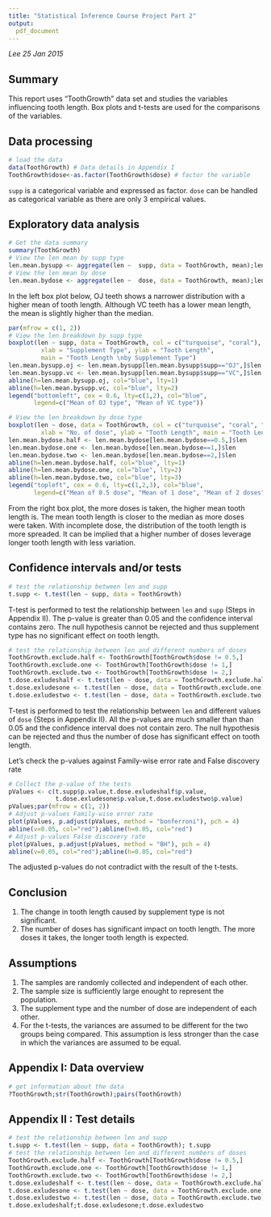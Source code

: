 ---
title: "Statistical Inference Course Project Part 2"
output:
  pdf_document
---
*Lee*
*25 Jan 2015*

## Summary
This report uses "ToothGrowth" data set and studies the variables influencing tooth length. Box plots and t-tests are used for the comparisons of the variables.

## Data processing
```{r}
# load the data
data(ToothGrowth) # Data details in Appendix I
ToothGrowth$dose<-as.factor(ToothGrowth$dose) # factor the variable
```
`supp` is a categorical variable and expressed as factor. `dose` can be handled as categorical variable as there are only 3 empirical values. 

## Exploratory data analysis
```{r}
# Get the data summary
summary(ToothGrowth)
# View the len mean by supp type
len.mean.bysupp <- aggregate(len ~  supp, data = ToothGrowth, mean);len.mean.bysupp
# View the len mean by dose
len.mean.bydose <- aggregate(len ~  dose, data = ToothGrowth, mean);len.mean.bydose
```
In the left box plot below, OJ teeth shows a narrower distribution with a higher mean of tooth length. Although VC teeth has a lower mean length, the mean is slightly higher than the median.
```{r echo=FALSE}
par(mfrow = c(1, 2))
# View the len breakdown by supp type
boxplot(len ~ supp, data = ToothGrowth, col = c("turquoise", "coral"),
         xlab = "Supplement Type", ylab = "Tooth Length",
         main = "Tooth Length \nby Supplement Type")
len.mean.bysupp.oj <- len.mean.bysupp[len.mean.bysupp$supp=="OJ",]$len
len.mean.bysupp.vc <- len.mean.bysupp[len.mean.bysupp$supp=="VC",]$len
abline(h=len.mean.bysupp.oj, col="blue", lty=1)
abline(h=len.mean.bysupp.vc, col="blue", lty=2)
legend("bottomleft", cex = 0.6, lty=c(1,2), col="blue",
       legend=c("Mean of OJ type", "Mean of VC type"))

# View the len breakdown by dose type
boxplot(len ~ dose, data = ToothGrowth, col = c("turquoise", "coral", "slateblue"),
         xlab = "No. of dose", ylab = "Tooth Length", main = "Tooth Length by Dose")
len.mean.bydose.half <- len.mean.bydose[len.mean.bydose==0.5,]$len
len.mean.bydose.one <- len.mean.bydose[len.mean.bydose==1,]$len
len.mean.bydose.two <- len.mean.bydose[len.mean.bydose==2,]$len
abline(h=len.mean.bydose.half, col="blue", lty=1)
abline(h=len.mean.bydose.one, col="blue", lty=2)
abline(h=len.mean.bydose.two, col="blue", lty=3)
legend("topleft", cex = 0.6, lty=c(1,2,3), col="blue",
       legend=c("Mean of 0.5 dose", "Mean of 1 dose", "Mean of 2 doses"))
```
From the right box plot, the more doses is taken, the higher mean tooth length is. The mean tooth length is closer to the median as more doses were taken. With incomplete dose, the distribution of the tooth length is more spreaded. It can be implied that a higher number of doses leverage longer tooth length with less variation.

## Confidence intervals and/or tests
```{r echo=FALSE}
# test the relationship between len and supp
t.supp <- t.test(len ~ supp, data = ToothGrowth)
```
T-test is performed to test the relationship between `len` and `supp` (Steps in Appendix II). The p-value is greater than 0.05 and the confidence interval contains zero. The null hypothesis cannot be rejected and thus supplement type has no significant effect on tooth length.

```{r echo=FALSE}
# test the relationship between len and different numbers of doses
ToothGrowth.exclude.half <- ToothGrowth[ToothGrowth$dose != 0.5,]
ToothGrowth.exclude.one <- ToothGrowth[ToothGrowth$dose != 1,]
ToothGrowth.exclude.two <- ToothGrowth[ToothGrowth$dose != 2,]
t.dose.exludeshalf <- t.test(len ~ dose, data = ToothGrowth.exclude.half)
t.dose.exludesone <- t.test(len ~ dose, data = ToothGrowth.exclude.one)
t.dose.exludestwo <- t.test(len ~ dose, data = ToothGrowth.exclude.two)
```
T-test is performed to test the relationship between `len` and different values of `dose` (Steps in Appendix II). All the p-values are much smaller than than 0.05 and the confidence interval does not contain zero. The null hypothesis can be rejected and thus the number of dose has significant effect on tooth length.

Let's check the p-values against Family-wise error rate and False discovery rate
```{r}
# Collect the p-value of the tests
pValues <- c(t.supp$p.value,t.dose.exludeshalf$p.value,
             t.dose.exludesone$p.value,t.dose.exludestwo$p.value)
pValues;par(mfrow = c(1, 2))
# Adjust p-values Family-wise error rate
plot(pValues, p.adjust(pValues, method = "bonferroni"), pch = 4)
abline(v=0.05, col="red");abline(h=0.05, col="red")
# Adjust p-values False discovery rate
plot(pValues, p.adjust(pValues, method = "BH"), pch = 4)
abline(v=0.05, col="red");abline(h=0.05, col="red")
```
The adjusted p-values do not contradict with the result of the t-tests.

## Conclusion
1. The change in tooth length caused by supplement type is not significant.
2. The number of doses has significant impact on tooth length. The more doses it takes, the longer tooth length is expected.

## Assumptions
1. The samples are randomly collected and independent of each other.
2. The sample size is sufficiently large enought to represent the population.
3. The supplement type and the number of dose are independent of each other.
4. For the t-tests, the variances are assumed to be different for the two groups being compared. This assumption is less stronger than the case in which the variances are assumed to be equal.

## Appendix I: Data overview
```{r}
# get information about the data
?ToothGrowth;str(ToothGrowth);pairs(ToothGrowth)
```

## Appendix II : Test details
```{r}
# test the relationship between len and supp
t.supp <- t.test(len ~ supp, data = ToothGrowth); t.supp
# test the relationship between len and different numbers of doses
ToothGrowth.exclude.half <- ToothGrowth[ToothGrowth$dose != 0.5,]
ToothGrowth.exclude.one <- ToothGrowth[ToothGrowth$dose != 1,]
ToothGrowth.exclude.two <- ToothGrowth[ToothGrowth$dose != 2,]
t.dose.exludeshalf <- t.test(len ~ dose, data = ToothGrowth.exclude.half)
t.dose.exludesone <- t.test(len ~ dose, data = ToothGrowth.exclude.one)
t.dose.exludestwo <- t.test(len ~ dose, data = ToothGrowth.exclude.two)
t.dose.exludeshalf;t.dose.exludesone;t.dose.exludestwo
```